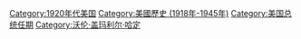 [[Category:1920年代美国|Category:1920年代美国]]
[[Category:美國歷史_(1918年-1945年)|Category:美國歷史 (1918年-1945年)]]
[[Category:美国总统任期|Category:美国总统任期]]
[[Category:沃伦·盖玛利尔·哈定|Category:沃伦·盖玛利尔·哈定]]